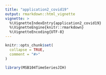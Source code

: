 ```yaml
---
title: "application2_covid19"
output: rmarkdown::html_vignette
vignette: >
  %\VignetteIndexEntry{application2_covid19}
  %\VignetteEngine{knitr::rmarkdown}
  %\VignetteEncoding{UTF-8}
---
```


```r
knitr::opts_chunk$set(
  collapse = TRUE,
  comment = "#>"
)
```

```r
library(MSB104TimeSeriesJIH)
```
